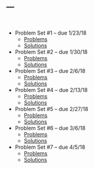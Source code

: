 ---
---

<br>

* Problem Set #1 -- due 1/23/18
    + [Problems](hw1.pdf)
    + [Solutions](hw1soln.pdf)
* Problem Set #2 -- due 1/30/18
    + [Problems](hw2.pdf)
    + [Solutions](hw2soln.pdf)
* Problem Set #3 -- due 2/6/18
    + [Problems](hw3.pdf)
    + [Solutions](hw3soln.pdf)
* Problem Set #4 -- due 2/13/18
    + [Problems](hw4.pdf)
    + [Solutions](hw4soln.pdf)
* Problem Set #5 -- due 2/27/18
    + [Problems](hw5.pdf)
    + [Solutions](hw5soln.pdf)
* Problem Set #6 -- due 3/6/18
    + [Problems](hw6.pdf)
    + [Solutions](hw6soln.pdf)
* Problem Set #7 -- due 4/5/18
    + [Problems](hw7.pdf)
    + [Solutions](hw7soln.pdf)
